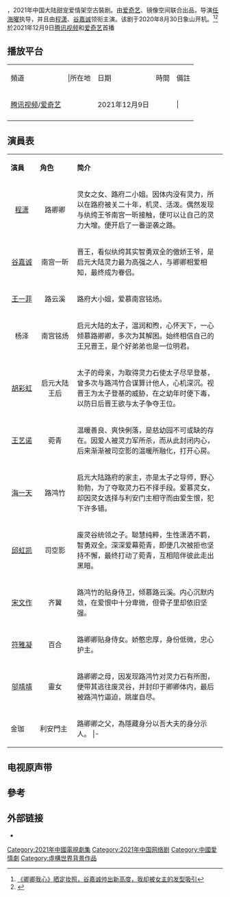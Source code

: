 {{电视节目信息框
| 颜色 = #ADD8E6
| 名称 = 卿卿我心
| 英文名称 = 
| 原名 =
| 图片 = 
| 图说 = 
| 分类 = 古装、甜宠、爱情
| 標語 = 
| 原创者 = 
| 编剧 = 
| 导演 = [[任海曜|任海曜]]、[[袁树伟|袁树伟]]
| 演出 = [[程潇|程潇]]、[[谷嘉诚|谷嘉诚]]
| 配音 = 
| 旁白 = 
| 片尾曲 = 
| 主題曲 =
| 插曲 = 
| 国家 = {{CHN}}
| 语言 = [[現代標準漢語|漢語]]
| 季数 = 
| 原集數 = 
| 出品人 = 
| 制片人 = 阮杰（总制片人）<br>
| 监制  = 郑伟文
| 制作年份 =2020年8月- 
| 执行制片 = 
| 制作公司 = [[爱奇艺|爱奇艺]]<br>镜像空间
| 拍摄地 = {{CHN}}[[浙江省|浙江省]][[横店|横店]]<br>[[宁波|宁波]][[象山县|象山]]
| 摄像 = 
| 每集長 = 
| 首播国家 = {{CHN}}
| 电视网 = {{CHN}}
| 集數 = 
| 视频制式 =
| 音频制式 =
| 频道 =
| 开始 = 
| 结束 = 
| 先于 = 
| 后于 = 
| 相关剧集 = 
| 官方网站 = 
}}
{{engname|《卿卿我心》|My Heart/Qing Qing Wo Xin}}，2021年中国大陆甜宠爱情架空古裝剧。由[[爱奇艺|爱奇艺]]、镜像空间联合出品，导演[[任海曜|任海曜]]执导，并且由[[程潇|程潇]]、[[谷嘉诚|谷嘉诚]]领衔主演。该剧于2020年8月30日象山开机。<ref>[https://www.sohu.com/a/421324491_120016056   《卿卿我心》晒定妆照，谷嘉诚帅出新高度，我却被女主的发型吸引]</ref><ref>{{Cite web |url=https://ent.tom.com/202011/1436404364.html |title=《卿卿我心》高甜杀青 精心打造古风新世界 |access-date=2021-03-25 |archive-date=2021-04-30 |archive-url=https://web.archive.org/web/20210430051528/https://ent.tom.com/202011/1436404364.html |dead-url=no }}</ref>於2021年12月9日[[腾讯视频|腾讯视频]]和[[爱奇艺|爱奇艺]]首播

== 播放平台 ==
{| class="wikitable" width="50%"
|- style="background:#ADD8E6 color:white" align=center
|頻道|||所在地||日期||時間||備註
|-
| [[腾讯视频|腾讯视频]]/[[爱奇艺|爱奇艺]]||{{CHN}}||2021年12月9日|||||
|-
|}

== 演員表 ==
{|class="wikitable" width="60%"
|- style="background:#ADD8E6 ; color:black" align=center
|style="width:2%"|'''演員'''||style="width:3%"|'''角色'''||style="width:15%"|'''简介'''
|-
|<center>[[程潇|程潇]]||<center>路卿卿||灵女之女、路府二小姐。因体内没有灵力，所以在路府被关二十年，机灵、活泼。偶然发现与纨绔王爷南宫一昕接触，便可以让自己的灵力大增。便开启了一番逆袭之路。
|-
|<center>[[谷嘉诚|谷嘉诚]]||<center>南宫一昕|| 晋王，看似纨绔其实智勇双全的傲娇王爷，是启元大陆灵力最为高强之人，与卿卿相爱相知，最终成为眷侣。
|-
|<center>[[王一菲|王一菲]]||<center>路云溪||路府大小姐，爱慕南宫铭炀。
|-
|<center> 杨泽||<center>南宫铭炀||启元大陆的太子，温润和煦，心怀天下，一心倾慕路卿卿，多次为其解困。始终相信自己的王兄晋王，是个好弟弟也是一位明君。
|-
|<center> [[胡彩虹|胡彩虹]]||<center>启元大陆王后||太子的母亲，为取得灵力石使太子尽早登基，曾多次与路鸿竹合谋算计他人，心机深沉。视晋王为太子登基的威胁，在之幼年时便下毒，以防日后晋王欲与太子争夺王位。
|-
|<center>[[王艺诺|王艺诺]]||<center>菀青||温暖善良、爽快俐落，是慈幼园不可或缺的存在。因爱人被灵力军所杀，而从此封闭内心，后来渐渐被司空影的温暖所融化，打开心房。
|-
|<center>[[海一天|海一天]]||<center>路鸿竹||启元大陆路府的家主，亦是太子之导师，野心勃勃，为了夺取灵力石不择手段。爱慕灵女，却因灵女选择与利安门主相守而由爱生恨，犯下许多错。
|-
|<center>[[邱虹凯|邱虹凯]]||<center>司空影||废灵谷统领之子。聪慧纯粹，生性潇洒不羁，智勇双全。深深爱幕菀青，即便几次被拒也坚持不懈，最终打动了菀青，互相陪伴彼此走出黑暗。
|-
|<center>[[宋文作|宋文作]]||<center>齐翼||路鸿竹的贴身侍卫，倾慕路云溪。内心沉默内敛，在爱恨中十分卑微，但骨子里却依旧坚强。
|-
|<center>[[符雅凝|符雅凝]]||<center>百合|| 路卿卿贴身侍女。娇憨忠厚，身份低微，忠心护主。
|-
|<center>[[邬靖靖|邬靖靖]]||<center>靈女|| 路卿卿之母，因发现路鸿竹对灵力石有所图，便带其逃往废灵谷，并封印于卿卿体内，最后被路鸿竹逼迫，跳崖自尽。
|-
|金珈
|利安門主
|路卿卿之父，為隱藏身分以吾大夫的身分示人。
|- ​​​​
|}

==电视原声带==
{{tracklist
| collapsed = no
| headline = 
| total_length =
| extra_column    = 演唱

| title1         = 《月下》
| note1           = 片头曲
| lyrics1         = 张靓、栗锦
| music1          = 栗锦
| arranger1       = 陈晓磊
| extra1          = [[朱主愛|朱主愛]]

| title2         = 《卿心》
| note2           = 片尾曲
| lyrics2        = 张靓、栗锦
| music2          = 栗锦
| arranger2      = 张艺
| extra2          = 苏醒、何洁

| title3          = 《一念成霜》
| note3           = 插曲
| lyrics3         = 张靓、栗锦
| music3          = 栗锦
| arranger3       = 张艺
| extra3          = 多亮

| title4        = 《忽远忽近》
| note4          = 插曲
| lyrics4        = 李冠群
| music4      = 李冠群
| arranger4      = 陳超Charl
| extra4         = [[双笙|双笙]]
}}

== 參考 ==
{{reflist}}

== 外部链接 ==
*{{新浪微博|7495150880}}

{{DEFAULTSORT:Q卿}}
{{2021年中國大陸古裝或民初電視劇}}
[[Category:2021年中國電視劇集|Category:2021年中國電視劇集]]
[[Category:2021年中国网络剧|Category:2021年中国网络剧]]
[[Category:中國愛情劇|Category:中國愛情劇]]
[[Category:虛構世界背景作品|Category:虛構世界背景作品]]